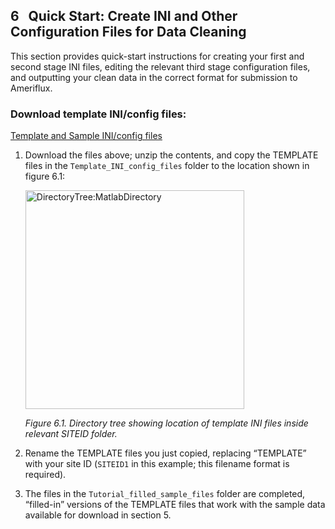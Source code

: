 ## 6 &nbsp; Quick Start: Create INI and Other Configuration Files for Data Cleaning

This section provides quick-start instructions for creating your first and second stage INI files, editing the relevant third stage configuration files, and outputting your clean data in the correct format for submission to Ameriflux.


### Download template INI/config files:

<a href="ini_templates_sample_data/Template_Sample_INIs.zip">Template and Sample INI/config files</a>


1. Download the files above; unzip the contents, and copy the TEMPLATE files in the `Template_INI_config_files` folder to the location shown in figure 6.1:

    <img src="images/directory_trees/DirectoryTree6a_short.jpg" alt="DirectoryTree:MatlabDirectory" width="350"/>

    *Figure 6.1. Directory tree showing location of template INI files inside relevant SITEID folder.*

2. Rename the TEMPLATE files you just copied, replacing "TEMPLATE" with your site ID (`SITEID1` in this example; this filename format is required). 

3. The files in the `Tutorial_filled_sample_files` folder are completed, "filled-in" versions of the TEMPLATE files that work with the sample data available for download in section 5.

